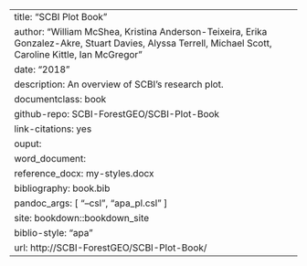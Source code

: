 ---
title: "SCBI Plot Book"
author: "William McShea, Kristina Anderson-Teixeira, Erika Gonzalez-Akre, Stuart Davies, Alyssa Terrell, Michael Scott, Caroline Kittle, Ian McGregor"
date: "2018"
description: An overview of SCBI's research plot.
documentclass: book
github-repo: SCBI-ForestGEO/SCBI-Plot-Book
link-citations: yes
ouput:
  word_document:
    reference_docx: my-styles.docx
bibliography: book.bib
pandoc_args: [ "--csl", "apa_pl.csl" ]
site: bookdown::bookdown_site
biblio-style: "apa"
url: http\://SCBI-ForestGEO/SCBI-Plot-Book/
---